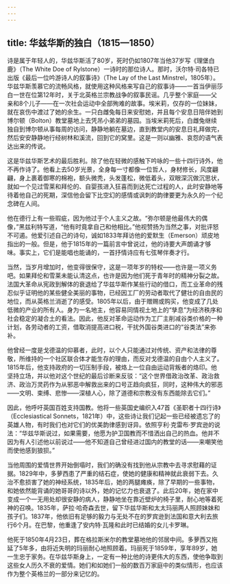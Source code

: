 ```yaml
---
---
---
```

title: 华兹华斯的独白（1815—1850）
---




诗是属于年轻人的，华兹华斯活了80岁，死时仍如1807年当他37岁写《理堡白鹿》（The White Doe of Rylstone）一诗时的那位诗人。那时，沃尔特·司各特已出版《最后一位吟游诗人的叙事诗》（The Lay of the Last Minstrel，1805年）。华兹华斯羡慕它的流畅风格，就使用这种风格来写自己的叙事诗——一首当伊丽莎白一世在位第12年时，关于北英格兰宗教战争的叙事民谣。几乎整个家庭——父亲和8个儿子——在一次社会运动中全部殉难的故事。埃米莉，仅存的一位妹妹，就在哀伤中渡过了她的余生。一只白雌兔每日来安慰她，并且每个安息日陪伴她到博尔顿（Bolton）教堂墓地上去凭吊小弟弟的墓园。当埃米莉死后，白雌兔继续独自到博尔顿从事每周的访问，静静地躺在墓边，直到教堂内的安息日礼拜做完，然后安安静静地行经树林和溪流，回到它的窝里。这是一则以幽雅、哀怨的语气表达出来的传说。

这是华兹华斯艺术的最后胜利。除了他在轻微的感触下吟咏的一些十四行诗外，他不再作诗了。他看上去50岁光景，全身每一寸都像一位哲人，身材修长，风度翩翩，身上裹着御寒的棉袍，额头微秃，头发蓬松，微低着头，双眼深沉做沉思状，就如一个见过雪莱和拜伦的、自婴孩进入狂喜而到达死亡过程的人，此时安静地等待着他自己的死期，深信他会留下比空幻的感情或讽刺的韵律要更为永久的一个纪念碑在人间。

他在德行上有一些瑕疵，因为他过于个人主义之故。“弥尔顿是他最伟大的偶像，”黑兹利特写道，“他有时竟拿自己和他相比。”他视赞扬为当然之事，对批评怒不可遏。他爱引述自己的诗句，诚如1833年拜访他的爱默生（Emerson）顽皮地指出的一般。但是，他于1815年的一篇前言中曾说过，他的诗要大声朗诵才够味。事实上，它们是能唱也能诵的，一首抒情诗应有七弦琴伴奏才行。

当然，当岁月增加时，他变得很保守，这是一项年岁的特权——也许是一项义务吧。如果拜伦和雪莱未能认清这点，也许是因为他们死于青年时的精神分裂之故。法国大革命从宪政到解体的衰退给了华兹华斯作某些行动的借口，而工业革命的残忍似乎证明他的某些健全美丽的事物，已经因工厂的劳动者取代了健壮的自由民的地位，而从英格兰消逝了的感受。1805年以后，由于赠赐或购买，他变成了几处低微的产业的所有人。身为一名地主，他容易同情视土地上的“孳息”为经济秩序和社会稳定的凝合土的看法。因此，他反对革命运动作为工厂主削减谷类价格的一种计划，各劳动者的工资，借取消提高进口税，干扰外国谷类进口的“谷类法”来弥补。

他曾经一度是戈德温的仰慕者，此时，以个人只能通过对传统、资产和法律的尊敬，所维持的一个社区联合体才能生存的理由，而反对戈德温的自由个人主义了。1815年后，他支持政府的一切压制手段，被烙上一位自由运动背叛者的烙印。他坚持立场，并以他对这个世纪的最后诊断来反驳：“这个世界借政治改革、政治救济、政治万灵药作为从邪恶中解救出来的口号正趋向疯狂，同时，这种伟大的邪恶——文明、束缚、悲惨——深植人心，除了道德和宗教没有东西能除去它们。”

因此，他呼吁英国百姓支持国教。他将一些英国史编织入47首《圣职者十四行诗》（Ecclesiastical Sonnets，1821年）中，这些诗让我们记起一些已经被遗忘了的英雄人物，有时我们也对它们的优美韵律感到讶异。依照亨利·克雷布·罗宾逊的说法：“华兹华斯说过，如果需要，他愿为护卫国教而不惜洒出自己的热血。他并不因为有人引述他以前说过——他不知道自己曾经进过国内的教堂的话——来嘲笑他而使他感到狼狈。”

当他周围的爱情世界开始倒塌时，我们的确没有找到他从宗教中去寻求慰藉的证据。1829年中，多萝西患了严重的结石症，使她的健康和精神就此衰弱下去。久治不愈损害了她的神经系统，1835年后，她的两腿瘫痪，除了早期的一些事物，和她依然能背诵的她哥哥的诗以外，她的记忆力也衰退了。此后20年，她在家中变成一个一无用处却很安静的病人，静静地坐在靠近壁炉的椅子里，耐心地等着死神的召唤。1835年，萨拉·哈奇森去世，留下华兹华斯和太太玛丽两人照顾妹妹和孩子们。1837年，他依旧有足够的毅力与无处不在的罗宾逊到法国和意大利去旅行6个月。在巴黎，他重逢了安内特·瓦隆和此时已结婚的女儿卡罗琳。

他死于1850年4月23日，葬在格拉斯米尔的教堂墓地他的邻居中间。多萝西又拖延了5年多，由将近失明的玛丽耐心地照顾着。玛丽死于1859年，享年89岁，她一生忠于家务。在华兹华斯身上，一定有一种比他的诗更伟大的东西，使他争取到这些女人历久不衰的爱情。她们和如她们一般的数百万家庭中的类似情形，也应该作为整个英格兰的一部分来记忆的。